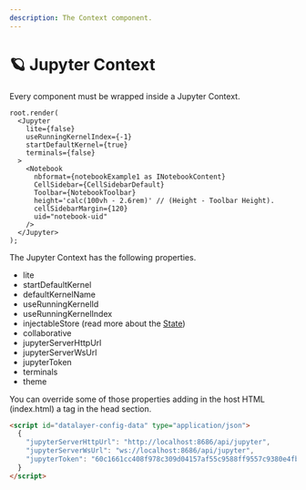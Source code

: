 ```yaml
---
description: The Context component.
---
```


# 🪐 Jupyter Context

Every component must be wrapped inside a Jupyter Context.

```tsx
root.render(
  <Jupyter
    lite={false}
    useRunningKernelIndex={-1}
    startDefaultKernel={true}
    terminals={false}
  >
    <Notebook
      nbformat={notebookExample1 as INotebookContent}
      CellSidebar={CellSidebarDefault}
      Toolbar={NotebookToolbar}
      height='calc(100vh - 2.6rem)' // (Height - Toolbar Height).
      cellSidebarMargin={120}
      uid="notebook-uid"
    />
  </Jupyter>
);
```

The Jupyter Context has the following properties.

- lite
- startDefaultKernel
- defaultKernelName
- useRunningKernelId
- useRunningKernelIndex
- injectableStore (read more about the [State](/docs/state))
- collaborative
- jupyterServerHttpUrl
- jupyterServerWsUrl
- jupyterToken
- terminals
- theme

You can override some of those properties adding in the host HTML (index.html) a tag in the head section.

```html
<script id="datalayer-config-data" type="application/json">
  {
    "jupyterServerHttpUrl": "http://localhost:8686/api/jupyter",
    "jupyterServerWsUrl": "ws://localhost:8686/api/jupyter",
    "jupyterToken": "60c1661cc408f978c309d04157af55c9588ff9557c9380e4fb50785750703da6"
  }
</script>
```

